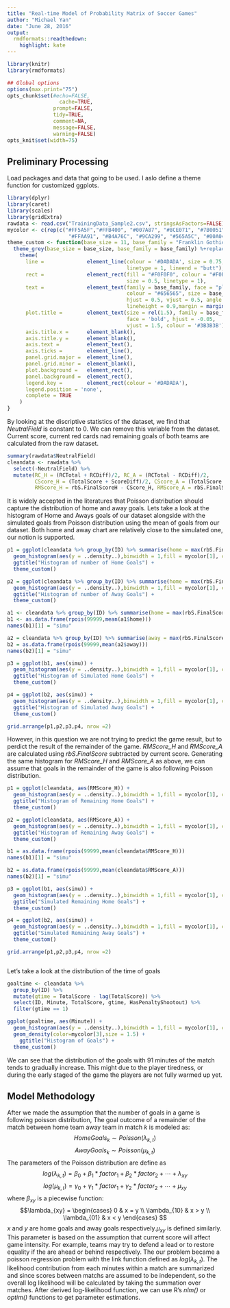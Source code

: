 ```yaml
---
title: "Real-time Model of Probability Matrix of Soccer Games"
author: "Michael Yan"
date: "June 28, 2016"
output:
  rmdformats::readthedown:
    highlight: kate
---
```



```r
library(knitr)
library(rmdformats)

## Global options
options(max.print="75")
opts_chunk$set(#echo=FALSE,
	             cache=TRUE,
               prompt=FALSE,
               tidy=TRUE,
               comment=NA,
               message=FALSE,
               warning=FALSE)
opts_knit$set(width=75)
```


## Preliminary Processing

Load packages and data that going to be used. I aslo define a theme function for customized ggplots.

```r
library(dplyr)
library(caret)
library(scales)
library(gridExtra)
rawdata <- read.csv("TrainingData_Sample2.csv", stringsAsFactors=FALSE)
mycolor <- c(rep(c("#FF5A5F","#FFB400", "#007A87", "#8CE071", "#7B0051", "#00D1C1",
                    "#FFAA91", "#B4A76C", "#9CA299", "#565A5C", "#00A04B","#E54C20"), 100))
theme_custom <- function(base_size = 11, base_family = "Franklin Gothic Medium") {
  theme_grey(base_size = base_size, base_family = base_family) %+replace%
    theme(
      line =              element_line(colour = '#DADADA', size = 0.75, 
                                       linetype = 1, lineend = "butt"),
      rect =              element_rect(fill = "#F0F0F0", colour = "#F0F0F0", 
                                       size = 0.5, linetype = 1),
      text =              element_text(family = base_family, face = "plain",
                                       colour = "#656565", size = base_size,
                                       hjust = 0.5, vjust = 0.5, angle = 0, 
                                       lineheight = 0.9,margin = margin(), debug = FALSE),
      plot.title =        element_text(size = rel(1.5), family = base_family , 
                                       face = 'bold', hjust = -0.05, 
                                       vjust = 1.5, colour = '#3B3B3B'),
      axis.title.x =      element_blank(),
      axis.title.y =      element_blank(),
      axis.text =         element_text(),
      axis.ticks =        element_line(),
      panel.grid.major =  element_line(),
      panel.grid.minor =  element_blank(),
      plot.background =   element_rect(),
      panel.background =  element_rect(),
      legend.key =        element_rect(colour = '#DADADA'),
      legend.position = 'none',
      complete = TRUE
    )
}
```

By looking at the discriptive statistics of the dataset, we find that *NeutralField* is constant to 0. We can remove this variable from the dataset. Current score, current red cards nad remaining goals of both teams are calculated from the raw dataset.

```r
summary(rawdata$NeutralField)
cleandata <- rawdata %>%
  select(-NeutralField) %>%
  mutate(RC_H = (RCTotal + RCDiff)/2, RC_A = (RCTotal - RCDiff)/2, 
         CScore_H = (TotalScore + ScoreDiff)/2, CScore_A = (TotalScore - ScoreDiff)/2,
         RMScore_H = rbS.FinalScoreH - CScore_H, RMScore_A = rbS.FinalScoreA - CScore_A)
```

It is widely accepted in the literatures that Poisson distribution should capture the distribution of home and away goals. Lets take a look at the histogram of Home and Aways goals of our dataset alongside with the simulated goals from Poisson distribution using the mean of goals from our dataset. Both home and away chart are relatively close to the simulated one, our notion is supported.

```r
p1 = ggplot(cleandata %>% group_by(ID) %>% summarise(home = max(rbS.FinalScoreH), away = max(rbS.FinalScoreA)), aes(home)) + 
  geom_histogram(aes(y = ..density..),binwidth = 1,fill = mycolor[1], color = mycolor[7]) +
  ggtitle("Histogram of number of Home Goals") + 
  theme_custom()

p2 = ggplot(cleandata %>% group_by(ID) %>% summarise(home = max(rbS.FinalScoreH), away = max(rbS.FinalScoreA)), aes(away)) + 
  geom_histogram(aes(y = ..density..),binwidth = 1,fill = mycolor[1], color = mycolor[7]) +
  ggtitle("Histogram of number of Away Goals") + 
  theme_custom()

a1 <- cleandata %>% group_by(ID) %>% summarise(home = max(rbS.FinalScoreH))
b1 <- as.data.frame(rpois(99999,mean(a1$home)))
names(b1)[1] = "simu"

a2 = cleandata %>% group_by(ID) %>% summarise(away = max(rbS.FinalScoreA))
b2 = as.data.frame(rpois(99999,mean(a2$away)))
names(b2)[1] = "simu"

p3 = ggplot(b1, aes(simu)) + 
  geom_histogram(aes(y = ..density..),binwidth = 1,fill = mycolor[1], color = mycolor[7]) +
  ggtitle("Histogram of Simulated Home Goals") + 
  theme_custom()

p4 = ggplot(b2, aes(simu)) + 
  geom_histogram(aes(y = ..density..),binwidth = 1,fill = mycolor[1], color = mycolor[7]) +
  ggtitle("Histogram of Simulated Away Goals") + 
  theme_custom()

grid.arrange(p1,p2,p3,p4, nrow =2)
```

However, in this question we are not trying to predict the game result, but to perdict the result of the remainder of the game. *RMScore_H* and *RMScore_A* are calculated using *rbS.FinalScore* subtracted by current score. Generating the same histogram for *RMScore_H* and *RMScore_A* as above, we can assume that goals in the remainder of the game is also following Poisson distribution.

```r
p1 = ggplot(cleandata, aes(RMScore_H)) + 
  geom_histogram(aes(y = ..density..),binwidth = 1,fill = mycolor[1], color = mycolor[7]) +
  ggtitle("Histogram of Remaining Home Goals") + 
  theme_custom()

p2 = ggplot(cleandata, aes(RMScore_A)) + 
  geom_histogram(aes(y = ..density..),binwidth = 1,fill = mycolor[1], color = mycolor[7]) +
  ggtitle("Histogram of Remaining Away Goals") + 
  theme_custom()

b1 = as.data.frame(rpois(99999,mean(cleandata$RMScore_H)))
names(b1)[1] = "simu"

b2 = as.data.frame(rpois(99999,mean(cleandata$RMScore_A)))
names(b2)[1] = "simu"

p3 = ggplot(b1, aes(simu)) + 
  geom_histogram(aes(y = ..density..),binwidth = 1,fill = mycolor[1], color = mycolor[7]) +
  ggtitle("Simulated Remaining Home Goals") + 
  theme_custom()

p4 = ggplot(b2, aes(simu)) + 
  geom_histogram(aes(y = ..density..),binwidth = 1,fill = mycolor[1], color = mycolor[7]) +
  ggtitle("Simulated Remaining Away Goals") + 
  theme_custom()

grid.arrange(p1,p2,p3,p4, nrow =2)



```


Let's take a look at the distribution of the time of goals

```r
goaltime <- cleandata %>% 
  group_by(ID) %>%
  mutate(gtime = TotalScore - lag(TotalScore)) %>%
  select(ID, Minute, TotalScore, gtime, HasPenaltyShootout) %>%
  filter(gtime == 1)

ggplot(goaltime, aes(Minute)) + 
  geom_histogram(aes(y = ..density..),binwidth = 1,fill = mycolor[1], color = mycolor[2]) +
  geom_density(color=mycolor[3],size = 1.5) +
    ggtitle("Histogram of Goals") + 
  theme_custom()
```
We can see that the distribution of the goals with 91 minutes of the match tends to gradually increase. This might due to the player tiredness, or during the early staged of the game the players are not fully warmed up yet.

## Model Methodology

After we made the assumption that the number of goals in a game is following poisson distribution, The goal outcome of a remainder of the match between home team away team in match $k$ is modeled as:
$$HomeGoals_k \sim Poisson(\lambda_{k,t})$$
$$AwayGoals_k \sim Poisson(\mu_{k,t})$$
The parameters of the Poisson distribution are define as 
$$log(\lambda_{k,t}) = \beta_0 + \beta_1*factor_1 + \beta_2*factor_2 + \cdots +  \lambda_{xy}$$
$$log(\mu_{k,t}) = \gamma_0 + \gamma_1*factor_1 + \gamma_2*factor_2 + \cdots + \mu_{xy}$$
where $\beta_{xy}$ is a piecewise function:
$$\lambda_{xy} = \begin{cases} 
      0 & x = y \\
      \lambda_{10} & x > y \\
      \lambda_{01} & x < y 
   \end{cases}
$$
$x$ and $y$ are home goals and away goals respectively.$\mu_{xy}$ is defined similarly. This parameter is based on the assumption that current score will affect game intensity. For example, teams may try to defend a lead or to restore equality if the are ahead or behind respectively.
The our problem became a poisson regression problem with the link function defined as $log(\lambda_{k,t})$. The likelihood contribution from each minutes within a match are summarized and since scores between matchs are assumed to be independent, so the overall log likelihood will be calculated by taking the summation over matches. After derived log-likelihood function, we can use R's *nlm()* or *optim()* functions to get parameter estimations.

## 

